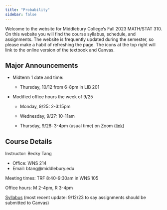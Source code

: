 ```yaml
---
title: "Probability"
sidebar: false
---
```


Welcome to the website for Middlebury College's Fall 2023 MATH/STAT 310. On this website you will find the course syllabus, schedule, and assignments. The website is frequently updated during the semester, so please make a habit of refreshing the page. The icons at the top right will link to the online version of the textbook and Canvas.

## Major Announcements

-   Midterm 1 date and time:

    -   Thursday, 10/12 from 6-8pm in LIB 201

-   Modified office hours the week of 9/25

    -   Monday, 9/25: 2-3:15pm

    -   Wednesday, 9/27: 10-11am

    -   Thursday, 9/28: 3-4pm (usual time) on Zoom ([link](https://middlebury.zoom.us/j/95659494382?pwd=aWRuekdlLy83azhWWWpBWE5lZFBNQT09))

## Course Details

Instructor: Becky Tang

-   Office: WNS 214
-   Email: btang\@middlebury.edu

Meeting times: TRF 8:40-9:30am in WNS 105

Office hours: M 2-4pm, R 3-4pm

[Syllabus](Stat310_Syllabus.pdf) (most recent update: 9/12/23 to say assignments should be submitted to Canvas)

## 
